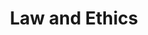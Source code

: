 ---
type: general
credit:
- Thomas Quig
featured: false
location: CIF 3025 + Zoom
recording: 'https://youtu.be/Y-r7ouHEZTs'
slides: law_and_policy.pdf
tags:
- misc
- ethics
- responsible disclosure
- bug bounties
- cfaa
time_start: 2021-10-03T14:00:00.000000-05:00
title: Law and Ethics
week_number: 5
---